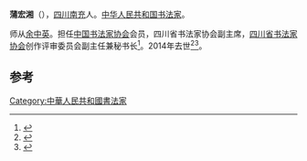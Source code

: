 '''蒲宏湘'''（{{bd|1945年||2014年|1月4日|catIdx=Pu}}），[[四川|四川]][[南充|南充]]人。[[中华人民共和国|中华人民共和国]][[书法家|书法家]]。

师从[[余中英|余中英]]。担任[[中国书法家协会|中国书法家协会]]会员，四川省书法家协会副主席，[[四川省书法家协会|四川省书法家协会]]创作评审委员会副主任兼秘书长<ref>{{cite news|title=蒲宏湘 读蒲宏湘先生书法兼忆其它|url=http://news.artxun.com/puhongxiangdupuhongxiangxianshengshufajianyiqita-1599-7990526.shtml|accessdate=2014-02-22|newspaper=博宝艺术网|archive-url=https://web.archive.org/web/20140301233817/http://news.artxun.com/puhongxiangdupuhongxiangxianshengshufajianyiqita-1599-7990526.shtml|archive-date=2014-03-01|dead-url=yes}}</ref>。2014年去世<ref>{{cite news|title=四川宝光寺举行宝光美术馆开馆暨“槐市书香”书法展览|url=http://news.fjnet.com/whys/whysnr/201310/t20131028_213875.htm|accessdate=2014-02-22|newspaper=佛教在线|archive-date=2020-09-12|archive-url=https://web.archive.org/web/20200912194542/http://news.fjnet.com/whys/whysnr/201310/t20131028_213875.htm|dead-url=no}}</ref><ref>{{cite news|title=“蘭香幽远——缅怀蒲宏湘先生追思会”在成都文殊院举行|url=http://www.scshufajia.com/show.asp?id=1354|accessdate=2014-02-22|newspaper=四川书法网|archive-url=https://web.archive.org/web/20140302015239/http://www.scshufajia.com/show.asp?id=1354|archive-date=2014-03-02|dead-url=yes}}</ref>。

==参考==
{{reflist}}

[[Category:中華人民共和國書法家|Category:中華人民共和國書法家]]